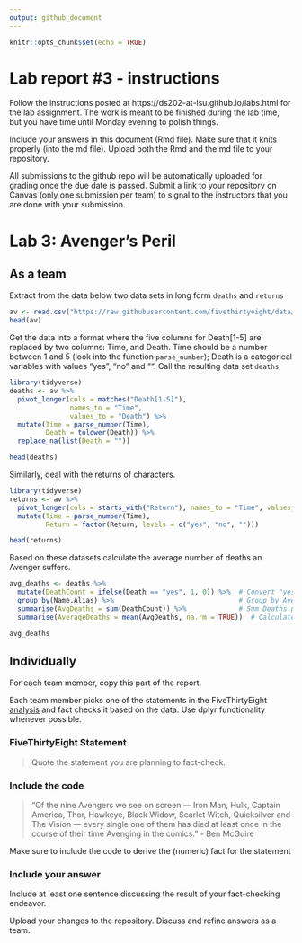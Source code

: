 ```yaml
---
output: github_document
---
```


<!-- README.md is generated from README.Rmd. Please edit the README.Rmd file -->


```r
knitr::opts_chunk$set(echo = TRUE)
```

# Lab report #3 - instructions

Follow the instructions posted at https://ds202-at-isu.github.io/labs.html for the lab assignment. The work is meant to be finished during the lab time, but you have time until Monday evening to polish things.

Include your answers in this document (Rmd file). Make sure that it knits properly (into the md file). Upload both the Rmd and the md file to your repository.  

All submissions to the github repo will be automatically uploaded for grading once the due date is passed.
Submit a link to your repository on Canvas (only one submission per team) to signal to the instructors that you are done with your submission.

# Lab 3: Avenger's Peril

## As a team

Extract from the data below two data sets in long form `deaths` and `returns`

```r
av <- read.csv("https://raw.githubusercontent.com/fivethirtyeight/data/master/avengers/avengers.csv", stringsAsFactors = FALSE)
head(av)
```

Get the data into a format where the five columns for Death[1-5] are replaced by two columns: Time, and Death. Time should be a number between 1 and 5 (look into the function `parse_number`); Death is a categorical variables with values "yes", "no" and "". Call the resulting data set `deaths`. 

```r
library(tidyverse)
deaths <- av %>%
  pivot_longer(cols = matches("Death[1-5]"),
               names_to = "Time",
               values_to = "Death") %>%
  mutate(Time = parse_number(Time),
         Death = tolower(Death)) %>%
  replace_na(list(Death = ""))

head(deaths)
```

Similarly, deal with the returns of characters.

```r
library(tidyverse)
returns <- av %>%
  pivot_longer(cols = starts_with("Return"), names_to = "Time", values_to = "Return") %>%
  mutate(Time = parse_number(Time),
         Return = factor(Return, levels = c("yes", "no", "")))

head(returns)
```

Based on these datasets calculate the average number of deaths an Avenger suffers. 

```r
avg_deaths <- deaths %>%
  mutate(DeathCount = ifelse(Death == "yes", 1, 0)) %>%  # Convert "yes" to 1, others to 0
  group_by(Name.Alias) %>%                               # Group by Avenger name
  summarise(AvgDeaths = sum(DeathCount)) %>%             # Sum Deaths per Avenger
  summarise(AverageDeaths = mean(AvgDeaths, na.rm = TRUE))  # Calculate overall average

avg_deaths
```

## Individually

For each team member, copy this part of the report. 

Each team member picks one of the statements in the FiveThirtyEight [analysis](https://fivethirtyeight.com/features/avengers-death-comics-age-of-ultron/) and fact checks it based on the data. Use dplyr functionality whenever possible.

### FiveThirtyEight Statement

> Quote the statement you are planning to fact-check.

### Include the code

> "Of the nine Avengers we see on screen — Iron Man, Hulk, Captain America, Thor, Hawkeye, Black Widow, Scarlet Witch, Quicksilver and The Vision — every single one of them has died at least once in the course of their time Avenging in the comics." - Ben McGuire


Make sure to include the code to derive the (numeric) fact for the statement

### Include your answer

Include at least one sentence discussing the result of your fact-checking endeavor.

Upload your changes to the repository. Discuss and refine answers as a team.
